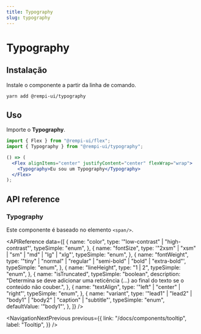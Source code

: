 ```yaml
---
title: Typography
slug: typography
---
```


# Typography

<Description text="Um elemento de texto fundamental." />

<SelectVersion />

<PreviewComponent name="typography" />

## Instalação

Instale o componente a partir da linha de comando.

```bash
yarn add @rempi-ui/typography
```

## Uso

Importe o <strong>Typography</strong>.

```jsx
import { Flex } from "@rempi-ui/flex";
import { Typography } from "@rempi-ui/typography";

() => (
  <Flex alignItems="center" justifyContent="center" flexWrap="wrap">
    <Typography>Eu sou um Typography</Typography>
  </Flex>
);
```

## API reference

### Typography

Este componente é baseado no elemento `<span/>`.

<APIReference
  data={[
    {
      name: "color",
      type: '"low-contrast" | "high-contrast"',
      typeSimple: "enum",
    },
    {
      name: "fontSize",
      type: '"2xsm" | "xsm" | "sm" | "md" | "lg" | "xlg"',
      typeSimple: "enum",
    },
    {
      name: "fontWeight",
      type: '"tiny" | "normal" | "regular" | "semi-bold" | "bold" | "extra-bold"',
      typeSimple: "enum",
    },
    {
      name: "lineHeight",
      type: "1 | 2",
      typeSimple: "enum",
    },
    {
      name: "isTruncated",
      typeSimple: "boolean",
      description:
        "Determina se deve adicionar uma reticência (...) ao final do texto se o conteúdo não couber.",
    },
    {
      name: "textAlign",
      type: '"left" | "center" | "right"',
      typeSimple: "enum",
    },
    {
      name: "variant",
      type: '"lead1" | "lead2" | "body1" | "body2" | "caption" | "subtitle"',
      typeSimple: "enum",
      defaultValue: '"body1"',
    },
  ]}
/>

<NavigationNextPrevious
  previous={{
    link: "/docs/components/tooltip",
    label: "Tooltip",
  }}
/>

<EditThisPage url="components/pt-BR/typography/1.0.0.mdx" />
